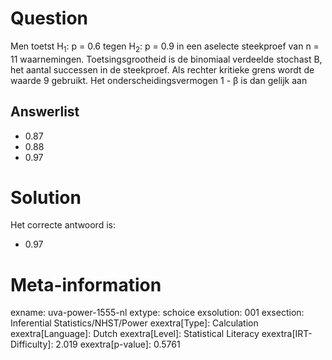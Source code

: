 Question
========

Men toetst H~1~: p = 0.6 tegen H~2~: p = 0.9 in een aselecte steekproef
van n = 11 waarnemingen. Toetsingsgrootheid is de binomiaal verdeelde
stochast B, het aantal successen in de steekproef. Als rechter kritieke
grens wordt de waarde 9 gebruikt. Het onderscheidingsvermogen 1 - β is
dan gelijk aan

Answerlist
----------

* 0.87
* 0.88
* 0.97

Solution
========

Het correcte antwoord is: 

* 0.97

Meta-information
================
exname: uva-power-1555-nl
extype: schoice
exsolution: 001
exsection: Inferential Statistics/NHST/Power
exextra[Type]: Calculation
exextra[Language]: Dutch
exextra[Level]: Statistical Literacy
exextra[IRT-Difficulty]: 2.019
exextra[p-value]: 0.5761
